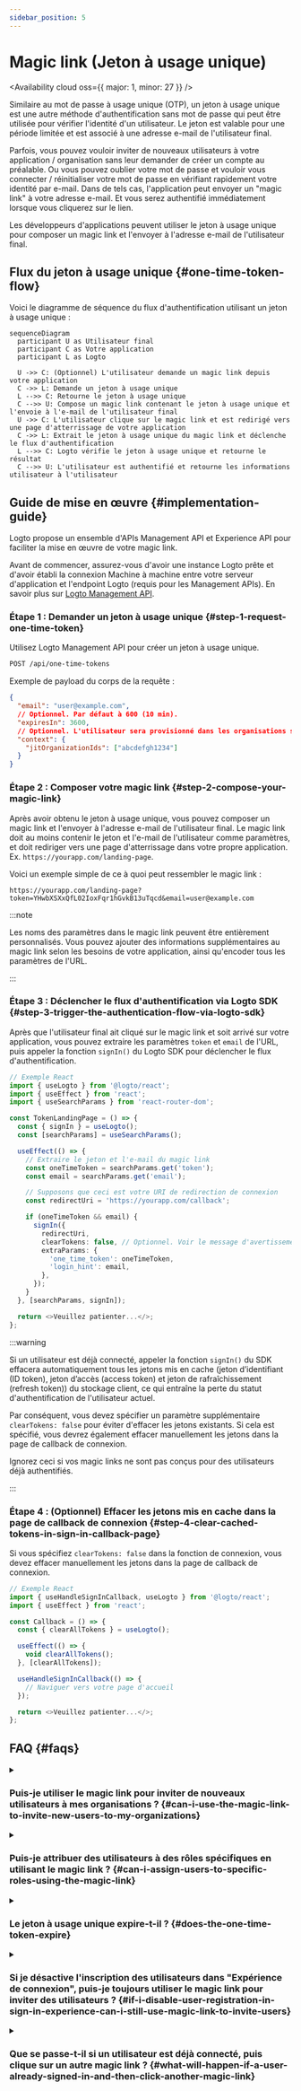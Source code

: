 ```yaml
---
sidebar_position: 5
---
```


# Magic link (Jeton à usage unique)


<Availability cloud oss={{ major: 1, minor: 27 }} />

Similaire au mot de passe à usage unique (OTP), un jeton à usage unique est une autre méthode d'authentification sans mot de passe qui peut être utilisée pour vérifier l'identité d'un utilisateur.
Le jeton est valable pour une période limitée et est associé à une adresse e-mail de l'utilisateur final.

Parfois, vous pouvez vouloir inviter de nouveaux utilisateurs à votre application / organisation sans leur demander de créer un compte au préalable.
Ou vous pouvez oublier votre mot de passe et vouloir vous connecter / réinitialiser votre mot de passe en vérifiant rapidement votre identité par e-mail.
Dans de tels cas, l'application peut envoyer un "magic link" à votre adresse e-mail. Et vous serez authentifié immédiatement lorsque vous cliquerez sur le lien.

Les développeurs d'applications peuvent utiliser le jeton à usage unique pour composer un magic link et l'envoyer à l'adresse e-mail de l'utilisateur final.

## Flux du jeton à usage unique \{#one-time-token-flow}

Voici le diagramme de séquence du flux d'authentification utilisant un jeton à usage unique :

```mermaid
sequenceDiagram
  participant U as Utilisateur final
  participant C as Votre application
  participant L as Logto

  U ->> C: (Optionnel) L'utilisateur demande un magic link depuis votre application
  C ->> L: Demande un jeton à usage unique
  L -->> C: Retourne le jeton à usage unique
  C -->> U: Compose un magic link contenant le jeton à usage unique et l'envoie à l'e-mail de l'utilisateur final
  U ->> C: L'utilisateur clique sur le magic link et est redirigé vers une page d'atterrissage de votre application
  C ->> L: Extrait le jeton à usage unique du magic link et déclenche le flux d'authentification
  L -->> C: Logto vérifie le jeton à usage unique et retourne le résultat
  C -->> U: L'utilisateur est authentifié et retourne les informations utilisateur à l'utilisateur
```

## Guide de mise en œuvre \{#implementation-guide}

Logto propose un ensemble d'APIs Management API et Experience API pour faciliter la mise en œuvre de votre magic link.

Avant de commencer, assurez-vous d'avoir une instance Logto prête et d'avoir établi la connexion Machine à machine entre votre serveur d'application
et l'endpoint Logto (requis pour les Management APIs). En savoir plus sur [Logto Management API](/integrate-logto/interact-with-management-api).

### Étape 1 : Demander un jeton à usage unique \{#step-1-request-one-time-token}

Utilisez Logto Management API pour créer un jeton à usage unique.

```bash
POST /api/one-time-tokens
```

Exemple de payload du corps de la requête :

```json
{
  "email": "user@example.com",
  // Optionnel. Par défaut à 600 (10 min).
  "expiresIn": 3600,
  // Optionnel. L'utilisateur sera provisionné dans les organisations spécifiées après vérification réussie.
  "context": {
    "jitOrganizationIds": ["abcdefgh1234"]
  }
}
```

### Étape 2 : Composer votre magic link \{#step-2-compose-your-magic-link}

Après avoir obtenu le jeton à usage unique, vous pouvez composer un magic link et l'envoyer à l'adresse e-mail de l'utilisateur final.
Le magic link doit au moins contenir le jeton et l'e-mail de l'utilisateur comme paramètres, et doit rediriger vers une page d'atterrissage dans votre propre application.
Ex. `https://yourapp.com/landing-page`.

Voici un exemple simple de ce à quoi peut ressembler le magic link :

```
https://yourapp.com/landing-page?token=YHwbXSXxQfL02IoxFqr1hGvkB13uTqcd&email=user@example.com
```

:::note

Les noms des paramètres dans le magic link peuvent être entièrement personnalisés.
Vous pouvez ajouter des informations supplémentaires au magic link selon les besoins de votre application,
ainsi qu'encoder tous les paramètres de l'URL.

:::

### Étape 3 : Déclencher le flux d'authentification via Logto SDK \{#step-3-trigger-the-authentication-flow-via-logto-sdk}

Après que l'utilisateur final ait cliqué sur le magic link et soit arrivé sur votre application, vous pouvez extraire les paramètres `token` et `email` de l'URL, puis appeler la fonction `signIn()` du Logto SDK pour déclencher le flux d'authentification.

```typescript title="TokenLandingPage.tsx"
// Exemple React
import { useLogto } from '@logto/react';
import { useEffect } from 'react';
import { useSearchParams } from 'react-router-dom';

const TokenLandingPage = () => {
  const { signIn } = useLogto();
  const [searchParams] = useSearchParams();

  useEffect(() => {
    // Extraire le jeton et l'e-mail du magic link
    const oneTimeToken = searchParams.get('token');
    const email = searchParams.get('email');

    // Supposons que ceci est votre URI de redirection de connexion
    const redirectUri = 'https://yourapp.com/callback';

    if (oneTimeToken && email) {
      signIn({
        redirectUri,
        clearTokens: false, // Optionnel. Voir le message d'avertissement ci-dessous
        extraParams: {
          'one_time_token': oneTimeToken,
          'login_hint': email,
        },
      });
    }
  }, [searchParams, signIn]);

  return <>Veuillez patienter...</>;
};
```

:::warning

Si un utilisateur est déjà connecté, appeler la fonction `signIn()` du SDK effacera automatiquement tous les jetons mis en cache (jeton d’identifiant (ID token), jeton d’accès (access token) et jeton de rafraîchissement (refresh token)) du stockage client,
ce qui entraîne la perte du statut d'authentification de l'utilisateur actuel.

Par conséquent, vous devez spécifier un paramètre supplémentaire `clearTokens: false` pour éviter d'effacer les jetons existants.
Si cela est spécifié, vous devrez également effacer manuellement les jetons dans la page de callback de connexion.

Ignorez ceci si vos magic links ne sont pas conçus pour des utilisateurs déjà authentifiés.

:::

### Étape 4 : (Optionnel) Effacer les jetons mis en cache dans la page de callback de connexion \{#step-4-clear-cached-tokens-in-sign-in-callback-page}

Si vous spécifiez `clearTokens: false` dans la fonction de connexion, vous devez effacer manuellement les jetons dans la page de callback de connexion.

```typescript title="Callback.tsx"
// Exemple React
import { useHandleSignInCallback, useLogto } from '@logto/react';
import { useEffect } from 'react';

const Callback = () => {
  const { clearAllTokens } = useLogto();

  useEffect(() => {
    void clearAllTokens();
  }, [clearAllTokens]);

  useHandleSignInCallback(() => {
    // Naviguer vers votre page d'accueil
  });

  return <>Veuillez patienter...</>;
};
```

## FAQ \{#faqs}

<details>

<summary>

### Puis-je utiliser le magic link pour inviter de nouveaux utilisateurs à mes organisations ? \{#can-i-use-the-magic-link-to-invite-new-users-to-my-organizations}

</summary>

Oui, vous pouvez utiliser le magic link pour inviter de nouveaux utilisateurs à votre application, ainsi qu'à des organisations.
Si vous souhaitez inviter de nouveaux utilisateurs à votre organisation, il suffit de spécifier les `jitOrganizationIds` dans le corps de la requête.

L'utilisateur rejoindra automatiquement les organisations après vérification réussie, et les rôles par défaut de l'organisation seront attribués.
Consultez la section "Approvisionnement Just-in-Time" dans la page de détails de votre organisation et configurez les rôles par défaut pour vos organisations.

</details>

<details>

<summary>

### Puis-je attribuer des utilisateurs à des rôles spécifiques en utilisant le magic link ? \{#can-i-assign-users-to-specific-roles-using-the-magic-link}

</summary>

Le flux d'authentification par magic link ne prend pas en charge l'attribution de rôles aux utilisateurs. Mais vous pouvez toujours utiliser les [Webhooks](/developers/webhooks) et la [Management API](/user-management/manage-users#manage-roles-of-users) pour mettre à jour les rôles de l'utilisateur après son inscription.

</details>

<details>

<summary>

### Le jeton à usage unique expire-t-il ? \{#does-the-one-time-token-expire}

</summary>

Oui, le jeton à usage unique expirera après le temps `expiresIn` spécifié (en secondes). Le temps d'expiration par défaut est de 10 minutes.

</details>

<details>

<summary>

### Si je désactive l'inscription des utilisateurs dans "Expérience de connexion", puis-je toujours utiliser le magic link pour inviter des utilisateurs ? \{#if-i-disable-user-registration-in-sign-in-experience-can-i-still-use-magic-link-to-invite-users}

</summary>

Oui, vous pouvez toujours utiliser le magic link pour inviter des utilisateurs même si vous désactivez l'inscription des utilisateurs dans "Expérience de connexion".

</details>

<details>

<summary>

### Que se passe-t-il si un utilisateur est déjà connecté, puis clique sur un autre magic link ? \{#what-will-happen-if-a-user-already-signed-in-and-then-click-another-magic-link}

</summary>

Plusieurs scénarios sont possibles :

1. L'utilisateur est déjà connecté, puis clique sur un magic link associé au compte utilisateur actuel. Dans ce cas, Logto vérifiera toujours le jeton à usage unique et provisionnera l'utilisateur dans les organisations spécifiées si nécessaire.
2. L'utilisateur est déjà connecté, puis clique sur un magic link associé à un autre compte. Dans ce cas, Logto invitera l'utilisateur à continuer avec le nouveau compte ou à revenir à l'application avec le compte actuel.
   1. Si l'utilisateur choisit de continuer avec le nouveau compte, Logto basculera vers le nouveau compte après la vérification réussie du jeton.
   2. Si l'utilisateur choisit de rester sur le compte actuel, Logto ne vérifiera pas le jeton et retournera à l'application avec le compte actuel.
3. Si votre invite de connexion est définie sur "login" ou contient "login", Logto connectera automatiquement le compte associé au jeton à usage unique sans demander de changement.

</details>

